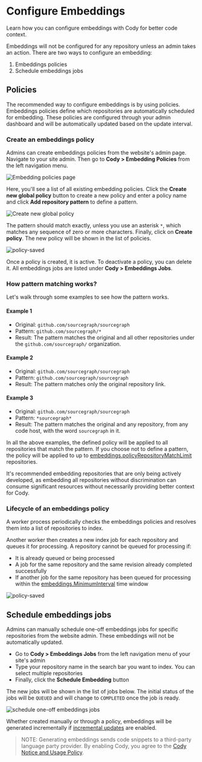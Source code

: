 # Configure Embeddings

<p className="subtitle">Learn how you can configure embeddings with Cody for better code context.</p>

Embeddings will not be configured for any repository unless an admin takes an action. There are two ways to configure an embedding:

1. Embeddings policies
2. Schedule embeddings jobs

## Policies

The recommended way to configure embeddings is by using policies. Embeddings policies define which repositories are automatically scheduled for embedding. These policies are configured through your admin dashboard and will be automatically updated based on the update interval.

### Create an embeddings policy

Admins can create embeddings policies from the website's admin page. Navigate to your site admin. Then go to **Cody > Embedding Policies** from the left navigation menu.

![Embedding policies page](https://storage.googleapis.com/sourcegraph-assets/docs/images/embeddings/embedding-policies.png)

Here, you'll see a list of all existing embedding policies. Click the **Create new global policy** button to create a new policy and enter a policy name and click **Add repository pattern** to define a pattern.

<img src="https://storage.googleapis.com/sourcegraph-assets/docs/images/embeddings/new-policy-create.png" alt="Create new global policy" />

The pattern should match exactly, unless you use an asterisk `*`, which matches any sequence of zero or more characters. Finally, click on **Create policy**. The new policy will be shown in the list of policies.

<img src="https://storage.googleapis.com/sourcegraph-assets/docs/images/embeddings/new-policy-saved.png" alt="policy-saved" />

Once a policy is created, it is active. To deactivate a policy, you can delete it. All embeddings jobs are listed under **Cody > Embeddings Jobs**.

### How pattern matching works?

Let's walk through some examples to see how the pattern works.

#### Example 1

- Original: `github.com/sourcegraph/sourcegraph`
- Pattern: `github.com/sourcegraph/*`
- Result: The pattern matches the original and all other repositories under the `github.com/sourcegraph/` organization.

#### Example 2

- Original: `github.com/sourcegraph/sourcegraph`
- Pattern: `github.com/sourcegraph/sourcegraph`
- Result: The pattern matches only the original repository link.

#### Example 3

- Original: `github.com/sourcegraph/sourcegraph`
- Pattern: `*sourcegraph*`
- Result: The pattern matches the original and any repository, from any code host, with the word `sourcegraph` in it.

In all the above examples, the defined policy will be applied to all repositories that match the pattern.
If you choose not to define a pattern, the policy will be applied to up to [embeddings.policyRepositoryMatchLimit](/cody/embeddings/usage-and-limits#configure-global-policy-match-limit) repositories.

It's recommended embedding repositories that are only being actively developed,
as embedding all repositories without discrimination can consume significant resources without necessarily providing better context for Cody.

### Lifecycle of an embeddings policy

A worker process periodically checks the embeddings policies and resolves them into a list of repositories to index.

Another worker then creates a new index job for each repository and queues it for processing.
A repository cannot be queued for processing if:

- It is already queued or being processed
- A job for the same repository and the same revision already completed successfully
- If another job for the same repository has been queued for processing within the [embeddings.MinimumInterval](/cody/embeddings#minimum-time-interval-between-automatically-scheduled-embeddings) time window

![policy-saved](https://storage.googleapis.com/sourcegraph-assets/docs/images/embeddings/embeddings-jobs.png)

## Schedule embeddings jobs

Admins can manually schedule one-off embeddings jobs for specific repositories from the website admin. These embeddings will not be automatically updated.

- Go to **Cody > Embeddings Jobs** from the left navigation menu of your site's admin
- Type your repository name in the search bar you want to index. You can select multiple repositories
- Finally, click the **Schedule Embedding** button

The new jobs will be shown in the list of jobs below. The initial status of the jobs will be `QUEUED` and will change to `COMPLETED` once the job is ready.

![schedule one-off embeddings jobs](https://storage.googleapis.com/sourcegraph-assets/docs/images/embeddings/schedule-one-off-jobs.png)

Whether created manually or through a policy, embeddings will be generated incrementally if [incremental updates](/cody/embeddings#incremental-embeddings) are enabled.

> NOTE: Generating embeddings sends code snippets to a third-party language party provider. By enabling Cody, you agree to the [Cody Notice and Usage Policy](https://about.sourcegraph.com/terms/cody-notice).
